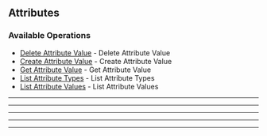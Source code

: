 
## Attributes

### Available Operations

* [Delete Attribute Value](/attributes/delete_attribute_value) - Delete Attribute Value
* [Create Attribute Value](/attributes/create_attribute_value) - Create Attribute Value
* [Get Attribute Value](/attributes/get_attribute_value) - Get Attribute Value
* [List Attribute Types](/attributes/list_attribute_types) - List Attribute Types
* [List Attribute Values](/attributes/list_attribute_values) - List Attribute Values

---
<DeleteAttributeValue />

---
<CreateAttributeValue />

---
<GetAttributeValue />

---
<ListAttributeTypes />

---
<ListAttributeValues />
